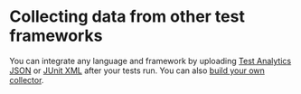 # Collecting data from other test frameworks

You can integrate any language and framework by uploading [Test Analytics JSON](/docs/test-analytics/importing-json) or [JUnit XML](/docs/test-analytics/importing-junit-xml) after your tests run. You can also [build your own collector](/docs/test-analytics/your-own-collectors).

